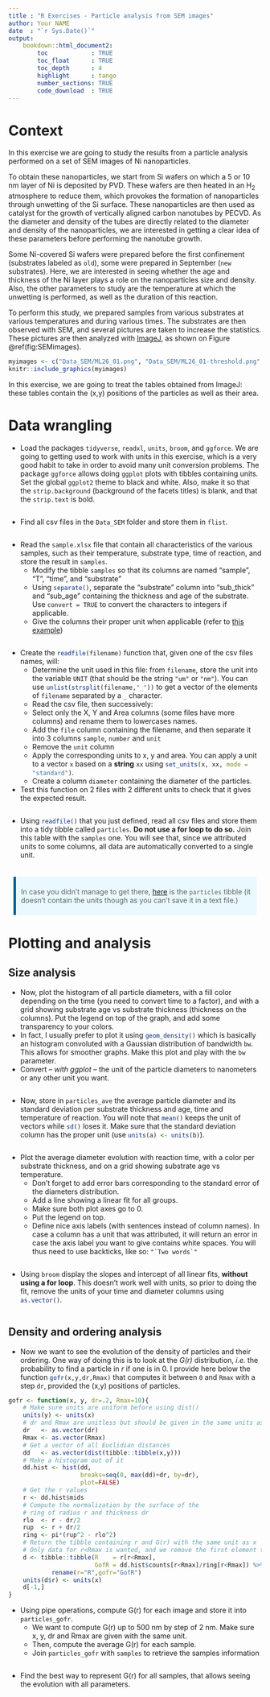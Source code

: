 ```yaml
---
title : "R Exercises - Particle analysis from SEM images"
author: Your NAME
date  : "`r Sys.Date()`"
output: 
    bookdown::html_document2:
        toc            : TRUE
        toc_float      : TRUE
        toc_depth      : 4
        highlight      : tango
        number_sections: TRUE
        code_download  : TRUE
---
```



<style type="text/css">
blockquote {
  background: #E9F9FF;
  border-left: 5px solid #026086;
  margin: 1.5em 10px;
  padding: 0.5em 10px;
  font-size: 1em;
}
</style>

# Context

In this exercise we are going to study the results from a particle analysis performed on a set of SEM images of Ni nanoparticles. 

To obtain these nanoparticles, we start from Si wafers on which a 5 or 10 nm layer of Ni is deposited by PVD. These wafers are then heated in an H~2~ atmosphere to reduce them, which provokes the formation of nanoparticles through unwetting of the Si surface. These nanoparticles are then used as catalyst for the growth of vertically aligned carbon nanotubes by PECVD. As the diameter and density of the tubes are directly related to the diameter and density of the nanoparticles, we are interested in getting a clear idea of these parameters before performing the nanotube growth.

Some Ni-covered Si wafers were prepared before the first confinement (substrates labeled as `old`), some were prepared in September (`new` substrates). Here, we are interested in seeing whether the age and thickness of the Ni layer plays a role on the nanoparticles size and density. Also, the other parameters to study are the temperature at which the unwetting is performed, as well as the duration of this reaction.

To perform this study, we prepared samples from various substrates at various temperatures and during various times. The substrates are then observed with SEM, and several pictures are taken to increase the statistics. These pictures are then analyzed with [ImageJ](https://imagej.net/Welcome), as shown on Figure \@ref(fig:SEMimages). 

```r
myimages <- c("Data_SEM/ML26_01.png", "Data_SEM/ML26_01-threshold.png", "Data_SEM/ML26_01-particles.png")
knitr::include_graphics(myimages)
```

In this exercise, we are going to treat the tables obtained from ImageJ: these tables contain the (x,y) positions of the particles as well as their area.

# Data wrangling

- Load the packages `tidyverse`, `readxl`, `units`, `broom`, and `ggforce`. We are going to getting used to work with units in this exercise, which is a very good habit to take in order to avoid many unit conversion problems. The package `ggforce` allows doing `ggplot` plots with tibbles containing units. Set the global `ggplot2` theme to black and white. Also, make it so that the `strip.background` (background of the facets titles) is blank, and that the `strip.text` is bold.

```r

```

- Find all csv files in the `Data_SEM` folder and store them in `flist`.

```r

```

- Read the `sample.xlsx` file that contain all characteristics of the various samples, such as their temperature, substrate type, time of reaction, and store the result in `samples`. 
    - Modify the tibble `samples` so that its columns are named "sample", "T", "time", and "substrate"
    - Using `separate()`{.R}, separate the "substrate" column into "sub_thick" and "sub_age" containing the thickness and age of the substrate. Use `convert = TRUE` to convert the characters to integers if applicable.
    - Give the columns their proper unit when applicable (refer to [this example](https://lmi.cnrs.fr/r/working-with-units.html))

```r

```

- Create the `readfile(filename)`{.R} function that, given one of the csv files names, will:
    - Determine the unit used in this file: from `filename`, store the unit into the variable `UNIT` (that should be the string `"um"` or `"nm"`). You can use `unlist(strsplit(filename,"_"))`{.R} to get a vector of the elements of `filename` separated by a `_` character.
    - Read the csv file, then successively:
    - Select only the X, Y and Area columns (some files have more columns) and rename them to lowercases names.
    - Add the `file` column containing the filename, and then separate it into 3 columns `sample`, `number` and `unit`
    - Remove the `unit` column
    - Apply the corresponding units to x, y and area. You can apply a unit to a vector `x` based on a **string** `xx` using `set_units(x, xx, mode = "standard")`{.R}.
    - Create a column `diameter` containing the diameter of the particles.
- Test this function on 2 files with 2 different units to check that it gives the expected result.

```r

```

- Using `readfile()`{.R} that you just defined, read all csv files and store them into a tidy tibble called `particles`. **Do not use a for loop to do so.** Join this table with the `samples` one. You will see that, since we attributed units to some columns, all data are automatically converted to a single unit.

```r

```

> In case you didn't manage to get there, [here](Data_SEM/particles.tsv) is the `particles` tibble (it doesn't contain the units though as you can't save it in a text file.)


# Plotting and analysis

## Size analysis

- Now, plot the histogram of all particle diameters, with a fill color depending on the time (you need to convert time to a factor), and with a grid showing substrate age vs substrate thickness (thickness on the columns). Put the legend on top of the graph, and add some transparency to your colors.
- In fact, I usually prefer to plot it using `geom_density()`{.R} which is basically an histogram convoluted with a Gaussian distribution of bandwidth `bw`. This allows for smoother graphs. Make this plot and play with the `bw` parameter.
- Convert -- *with ggplot* -- the unit of the particle diameters to nanometers or any other unit you want.

```r

```

- Now, store in `particles_ave` the average particle diameter and its standard deviation per substrate thickness and age, time and temperature of reaction. You will note that `mean()`{.R} keeps the unit of vectors while `sd()`{.R} loses it. Make sure that the standard deviation column has the proper unit (use `units(a) <- units(b)`{.R}).

```r

```

- Plot the average diameter evolution with reaction time, with a color per substrate thickness, and on a grid showing substrate age vs temperature.
    - Don't forget to add error bars corresponding to the standard error of the diameters distribution.
    - Add a line showing a linear fit for all groups. 
    - Make sure both plot axes go to 0. 
    - Put the legend on top.
    - Define nice axis labels (with sentences instead of column names). In case a column has a unit that was attributed, it will return an error in case the axis label you want to give contains white spaces. You will thus need to use backticks, like so: ``"`Two words`"``

```r

```

- Using `broom` display the slopes and intercept of all linear fits, **without using a for loop**. This doesn't work well with units, so prior to doing the fit, remove the units of your time and diameter columns using `as.vector()`{.R}.

```r

```

## Density and ordering analysis

- Now we want to see the evolution of the density of particles and their ordering. One way of doing this is to look at the *G(r)* distribution, *i.e.* the probability to find a particle in *r* if one is in 0. I provide here below the function `gofr(x,y,dr,Rmax)`{.R} that computes it between `0` and `Rmax` with a step `dr`, provided the (x,y) positions of particles.

```r
gofr <- function(x, y, dr=.2, Rmax=10){
    # Make sure units are uniform before using dist()
    units(y) <- units(x) 
    # dr and Rmax are unitless but should be given in the same units as x
    dr   <- as.vector(dr)
    Rmax <- as.vector(Rmax)
    # Get a vector of all Euclidian distances
    dd   <- as.vector(dist(tibble::tibble(x,y)))
    # Make a histogram out of it
    dd.hist <- hist(dd, 
                    breaks=seq(0, max(dd)+dr, by=dr),
                    plot=FALSE)
    # Get the r values
    r <- dd.hist$mids
    # Compute the normalization by the surface of the 
    # ring of radius r and thickness dr
    rlo  <- r - dr/2
    rup  <- r + dr/2
    ring <- pi*(rup^2 - rlo^2)
    # Return the tibble containing r and G(r) with the same unit as x
    # Only data for r<Rmax is wanted, and we remove the first element too
    d <- tibble::tibble(R    = r[r<Rmax], 
                        GofR = dd.hist$counts[r<Rmax]/ring[r<Rmax]) %>% 
            rename(r="R",gofr="GofR")
    units(d$r) <- units(x)
    d[-1,]
}
```

- Using pipe operations, compute G(r) for each image and store it into `particles_gofr`. 
    - We want to compute G(r) up to 500 nm by step of 2 nm. Make sure x, y, dr and Rmax are given with the same unit.
    - Then, compute the average G(r) for each sample.
    - Join `particles_gofr` with `samples` to retrieve the samples information

```r

```

- Find the best way to represent G(r) for all samples, that allows seeing the evolution with all parameters.

```r

```







